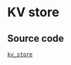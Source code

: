 # KV store

## Source code

[`kv_store`](https://github.com/rooch-network/rooch/tree/main/examples/kv_store)
